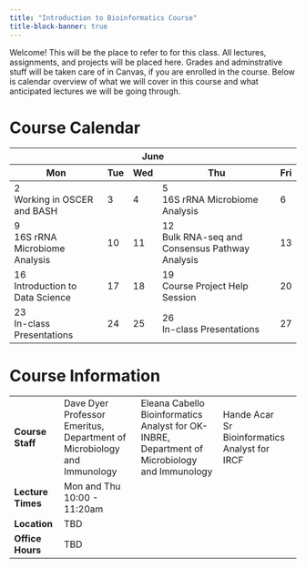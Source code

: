 ```yaml
---
title: "Introduction to Bioinformatics Course"
title-block-banner: true
---
```


Welcome! This will be the place to refer to for this class. All lectures, assignments, and projects will be placed here. Grades and adminstrative stuff will be taken care of in Canvas, if you are enrolled in the course. Below is calendar overview of what we will cover in this course and what anticipated lectures we will be going through.

# Course Calendar
```{=html}
<table>
  <thead>
    <tr>
      <th colspan="5" style="text-align: center;">June</th>
    </tr>
    <tr>
      <th style="text-align: center">Mon</th>
      <th style="text-align: center">Tue</th>
      <th style="text-align: center">Wed</th>
      <th style="text-align: center">Thu</th>
      <th style="text-align: center">Fri</th>
    </tr>
  </thead>
  <tbody>
    <tr>
    <td>2<br>Working in OSCER and BASH</td>
    <td>3</td>
    <td>4</td>
    <td>5<br>16S rRNA Microbiome Analysis</td>
    <td>6</td>
    </tr>
    <tr>
    <td>9<br>16S rRNA Microbiome Analysis</td>
    <td>10</td>
    <td>11</td>
    <td>12<br>Bulk RNA-seq and Consensus Pathway Analysis</td>
    <td>13</td>
    </tr>
    <tr>
    <td>16<br>Introduction to Data Science</td>
    <td>17</td>
    <td>18</td>
    <td>19<br>Course Project Help Session</td>
    <td>20</td>
    </tr>
    <tr>
    <td>23<br>In-class Presentations</td>
    <td>24</td>
    <td>25</td>
    <td>26<br>In-class Presentations</td>
    <td>27</td>
    </tr>
  </tbody>
</table>
```

# Course Information
```{=html}
<table border="0">
  <thead>
  </thead>
  <tbody>
    <tr>
    <td><b>Course Staff</b></td>
    <td>Dave Dyer<br>Professor Emeritus,<br>Department of Microbiology and Immunology</td>
    <td>Eleana Cabello<br>Bioinformatics Analyst for OK-INBRE,<br>Department of Microbiology and Immunology</td>
    <td>Hande Acar<br>Sr Bioinformatics Analyst for IRCF</td>
    </tr>
    <tr>
    <td><b>Lecture Times</b></td>
    <td>Mon and Thu<br>10:00 - 11:20am</td>
    </tr>
    <tr>
    <td><b>Location</b></td>
    <td>TBD</td>
    </tr>
    <tr>
    <td><b>Office Hours</b></td>
    <td>TBD</td>
    </tr>
  </tbody>
</table>
```
